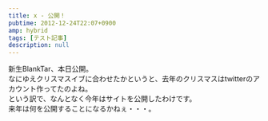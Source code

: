 ```yaml
---
title: x - 公開！
pubtime: 2012-12-24T22:07+0900
amp: hybrid
tags: [テスト記事]
description: null
---
```


新生BlankTar、本日公開。<br />
なにゆえクリスマスイブに合わせたかというと、去年のクリスマスはtwitterのアカウント作ってたのよね。<br />
という訳で、なんとなく今年はサイトを公開したわけです。<br />
来年は何を公開することになるかねぇ・・・。
